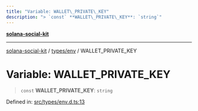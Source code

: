 ```yaml
---
title: "Variable: WALLET\_PRIVATE\_KEY"
description: "> `const` **WALLET\_PRIVATE\_KEY**: `string`"
---
```


[**solana-social-kit**](../../../README.mdx)

***

[solana-social-kit](../../../README.mdx) / [types/env](../README.mdx) / WALLET\_PRIVATE\_KEY

# Variable: WALLET\_PRIVATE\_KEY

> `const` **WALLET\_PRIVATE\_KEY**: `string`

Defined in: [src/types/env.d.ts:13](https://github.com/SendArcade/solana-social-starter/blob/03568260ca96ed63f77049843c721de1cb011893/src/types/env.d.ts#L13)
